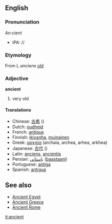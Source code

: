 {{Wikipedia}}

==English==
===Pronunciation===

An&middot;cient
*IPA: //

===Etymology===

From L ''anciens'' [[old]]

===Adjective===
'''ancient'''

#very old

====Translations====
*Chinese: [[古希]] ()
*Dutch: [[oudheid]]
*French: [[antique]]
*Finnish: [[ikivanha]], [[muinainen]]
*Greek: [[αρχαία]] (archaia, archea, arhea, arkhea)
*Japanese: [[古代]] ()
*Latin: [[anciens]], [[ancientis]]
*Persian: [[باستانی]]  ([[baastaani]])
*Portuguese: [[antiga]]
*Spanish: [[antigua]]

==See also==

*[[Ancient Egypt]]
*[[Ancient Greece]]
*[[Ancient Rome]]

[[it:ancient]]